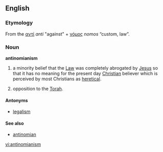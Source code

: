 ==English==

===Etymology===
From the {{etyl|el}} [[αντί]] ''anti'' "against" + [[νόμος]] ''nomos'' “custom, law”.

===Noun===
'''antinomianism'''

# {{Christianity}} a minority belief that the [[Law]] was completely abrogated by [[Jesus]] so that it has no meaning for the present day [[Christian]] believer which is perceived by most Christians as [[heretical]].
# {{Judaism}} opposition to the [[Torah]].


====Antonyms====
* [[legalism]]

====See also====
* [[antinomian]]

[[vi:antinomianism]]
